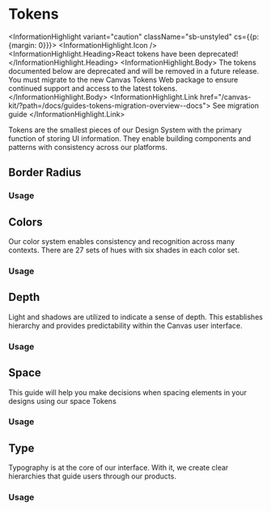 
<Meta of={TokenStories} />

# Tokens

<InformationHighlight variant="caution" className="sb-unstyled" cs={{p: {margin: 0}}}>
  <InformationHighlight.Icon />
  <InformationHighlight.Heading>React tokens have been deprecated!</InformationHighlight.Heading>
  <InformationHighlight.Body>
    The tokens documented below are deprecated and will be removed in a future release. You must
    migrate to the new Canvas Tokens Web package to ensure continued support and access to the
    latest tokens.
  </InformationHighlight.Body>
  <InformationHighlight.Link href="/canvas-kit/?path=/docs/guides-tokens-migration-overview--docs">
    See migration guide
  </InformationHighlight.Link>
</InformationHighlight>

Tokens are the smallest pieces of our Design System with the primary function of storing UI
information. They enable building components and patterns with consistency across our platforms.

<ExampleCodeBlock code={Overview} />

## Border Radius

### Usage

<ExampleCodeBlock code={BorderRadius} />

## Colors

Our color system enables consistency and recognition across many contexts. There are 27 sets of hues
with six shades in each color set.

### Usage

<ExampleCodeBlock code={Colors} />

## Depth

Light and shadows are utilized to indicate a sense of depth. This establishes hierarchy and provides
predictability within the Canvas user interface.

### Usage

<ExampleCodeBlock code={Depth} />

## Space

This guide will help you make decisions when spacing elements in your designs using our space Tokens

### Usage

<ExampleCodeBlock code={Space} />

## Type

Typography is at the core of our interface. With it, we create clear hierarchies that guide users
through our products.

### Usage

<ExampleCodeBlock code={Type} />
